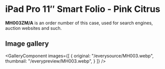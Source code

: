 
# iPad Pro 11″ Smart Folio - Pink Citrus

<Callout type='info' emoji='👉🏻'>**MH003ZM/A** is an order number of this case, used for search engines, auction websites and such.</Callout>

## Image gallery

<GalleryComponent
    images={[
      {
        original: "/everysource/MH003.webp",
        thumbnail: "/everypreview/MH003.webp",
      }
    ]}
  />
